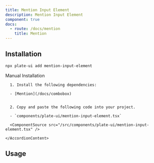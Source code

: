 ```yaml
---
title: Mention Input Element
description: Mention Input Element
component: true
docs:
  - route: /docs/mention
    title: Mention
---
```


[//]: # '<ComponentExample src="/src/components/examples/PlaygroundDemo.tsx">'
[//]: # '  <PlaygroundDemo />'
[//]: # '</ComponentExample>'

## Installation

```bash
npx plate-ui add mention-input-element
```

<Accordion type="single" collapsible>
  <AccordionItem value="manual-installation">
    <AccordionTrigger>Manual Installation</AccordionTrigger>
    <AccordionContent>

      1. Install the following dependencies:

      - [Mention](/docs/combobox)


      2. Copy and paste the following code into your project.

      - `components/plate-ui/mention-input-element.tsx`

      <ComponentSource src="/src/components/plate-ui/mention-input-element.tsx" />

    </AccordionContent>

  </AccordionItem>
</Accordion>

## Usage

```tsx

```

```tsx

```
